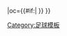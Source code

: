 {{fb team |t=-{zh:费耶诺德; zh-hans:费耶诺德; zh-hk:飛燕諾; zh-tw:飛燕諾;}- |tan=飛燕諾 |tc=NED |abb={{#if:{{{abb|}}}|FEY{{0}}}} |oc={{#if:{{{oc|}}}|{{{oc}}} }} }}<!--
--><noinclude>[[Category:足球模板]]</noinclude>